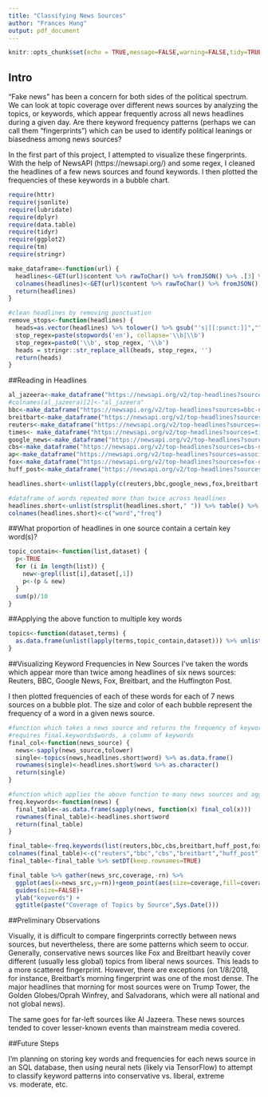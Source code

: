 ```yaml
---
title: "Classifying News Sources"
author: "Frances Hung"
output: pdf_document
---
```


```r
knitr::opts_chunk$set(echo = TRUE,message=FALSE,warning=FALSE,tidy=TRUE)
```

## Intro

"Fake news" has been a concern for both sides of the political spectrum. We can look at topic coverage over different news sources by analyzing the topics, or keywords, which appear frequently across all news headlines during a given day. Are there keyword frequency patterns (perhaps we can call them "fingerprints") which can be used to identify political leanings or biasedness among news sources? 

In the first part of this project, I attempted to visualize these fingerprints. With the help of NewsAPI (https://newsapi.org/) and some regex, I cleaned the headlines of a few news sources and found keywords. I then plotted the frequencies of these keywords in a bubble chart.


```r
require(httr)
require(jsonlite)
require(lubridate)
require(dplyr)
require(data.table)
require(tidyr)
require(ggplot2)
require(tm)
require(stringr)
```


```r
make_dataframe<-function(url) {
  headlines<-GET(url)$content %>% rawToChar() %>% fromJSON() %>% .[3] %>% as.data.frame() %>% .$articles.title %>% as.data.frame()
  colnames(headlines)<-GET(url)$content %>% rawToChar() %>% fromJSON() %>% .[3] %>% as.data.frame() %>% .$articles.source %>% .$id %>% .[1]
  return(headlines)
}

#clean headlines by removing punctuation
remove_stops<-function(headlines) {
  heads=as.vector(headlines) %>% tolower() %>% gsub("'s|[[:punct:]]","",.) %>% gsub("[[:space:]]", " ",.)
  stop_regex=paste(stopwords('en'), collapse='\\b|\\b')
  stop_regex=paste0('\\b', stop_regex, '\\b')
  heads = stringr::str_replace_all(heads, stop_regex, '')
  return(heads)
}
```

##Reading in Headlines
```r
al_jazeera<-make_dataframe("https://newsapi.org/v2/top-headlines?sources=al-jazeera-english&apiKey=9bfcf9f72ada452aa953c9f93f5c549f")
#colnames(al_jazeera)[2]<-"al_jazeera"
bbc<-make_dataframe("https://newsapi.org/v2/top-headlines?sources=bbc-news&apiKey=9bfcf9f72ada452aa953c9f93f5c549f")
breitbart<-make_dataframe("https://newsapi.org/v2/top-headlines?sources=breitbart-news&apiKey=9bfcf9f72ada452aa953c9f93f5c549f")
reuters<-make_dataframe("https://newsapi.org/v2/top-headlines?sources=reuters&apiKey=9bfcf9f72ada452aa953c9f93f5c549f")
times<- make_dataframe("https://newsapi.org/v2/top-headlines?sources=time&apiKey=9bfcf9f72ada452aa953c9f93f5c549f")
google_news<-make_dataframe("https://newsapi.org/v2/top-headlines?sources=google-news&apiKey=9bfcf9f72ada452aa953c9f93f5c549f")
cbs<-make_dataframe("https://newsapi.org/v2/top-headlines?sources=cbs-news&apiKey=9bfcf9f72ada452aa953c9f93f5c549f")
ap<-make_dataframe("https://newsapi.org/v2/top-headlines?sources=associated-press&apiKey=9bfcf9f72ada452aa953c9f93f5c549f")
fox<-make_dataframe("https://newsapi.org/v2/top-headlines?sources=fox-news&apiKey=9bfcf9f72ada452aa953c9f93f5c549f")
huff_post<-make_dataframe("https://newsapi.org/v2/top-headlines?sources=the-huffington-post&apiKey=9bfcf9f72ada452aa953c9f93f5c549f")
```


```r
headlines.short<-unlist(lapply(c(reuters,bbc,google_news,fox,breitbart,huff_post),remove_stops))

#dataframe of words repeated more than twice across headlines
headlines.short<-unlist(strsplit(headlines.short," ")) %>% table() %>% .[(.)>2] %>% as.data.frame() %>% .[-1,]
colnames(headlines.short)<-c("word","freq")
```

##What proportion of headlines in one source contain a certain key word(s)?
```r
topic_contain<-function(list,dataset) {
  p<-TRUE
  for (i in length(list)) {
    new<-grepl(list[i],dataset[,1])
    p<-(p & new)
  }
  sum(p)/10
}
```


##Applying the above function to multiple key words
```r
topics<-function(dataset,terms) {
  as.data.frame(unlist(lapply(terms,topic_contain,dataset))) %>% unlist()
}
```


##Visualizing Keyword Frequencies in New Sources
I've taken the words which appear more than twice among headlines of six news sources: Reuters, BBC, Google News, Fox, Breitbart, and the Huffington Post. 

I then plotted frequencies of each of these words for each of 7 news sources on a bubble plot. The size and color of each bubble represent the frequency of a word in a given news source.


```r

#function which takes a news source and returns the frequency of keywords appearing in that source's headlines
#requires final.keywords$words, a column of keywords
final_col<-function(news_source) {
  news<-sapply(news_source,tolower)
  single<-topics(news,headlines.short$word) %>% as.data.frame()
  rownames(single)<-headlines.short$word %>% as.character()
  return(single)
}

#function which applies the above function to many news sources and aggregates them as a dataframe
freq.keywords<-function(news) {
  final_table<-as.data.frame(sapply(news, function(x) final_col(x)))
  rownames(final_table)<-headlines.short$word
  return(final_table)
}

final_table<-freq.keywords(list(reuters,bbc,cbs,breitbart,huff_post,fox,times))
colnames(final_table)<-c("reuters","bbc","cbs","breitbart","huff_post","fox","times")
final_table<-final_table %>% setDT(keep.rownames=TRUE)

final_table %>% gather(news_src,coverage,-rn) %>%
  ggplot(aes(x=news_src,y=rn))+geom_point(aes(size=coverage,fill=coverage),shape=21)+
  guides(size=FALSE)+
  ylab("keywords") +
  ggtitle(paste("Coverage of Topics by Source",Sys.Date()))
```

##Preliminary Observations

Visually, it is difficult to compare fingerprints correctly between news sources, but nevertheless, there are some patterns which seem to occur. Generally, conservative news sources like Fox and Breitbart heavily cover different (usually less global) topics from liberal news sources. This leads to a more scattered fingerprint. However, there are exceptions (on 1/8/2018, for instance, Breitbart's morning fingerprint was one of the most dense. The major headlines that morning for most sources were on Trump Tower, the Golden Globes/Oprah Winfrey, and Salvadorans, which were all national and not global news). 

The same goes for far-left sources like Al Jazeera. These news sources tended to cover lesser-known events than mainstream media covered.

##Future Steps

I'm planning on storing key words and frequencies for each news source in an SQL database, then using neural nets (likely via TensorFlow)  to attempt to classify keyword patterns into conservative vs. liberal, extreme vs. moderate, etc. 